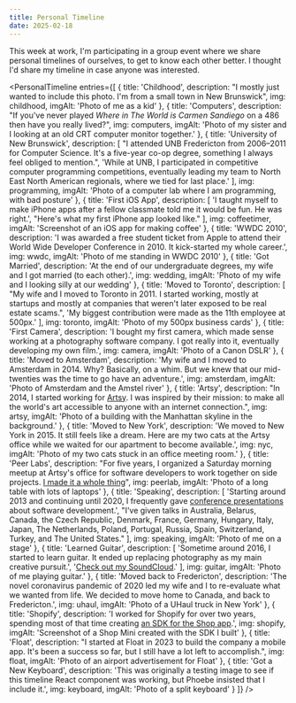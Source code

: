 ```yaml
---
title: Personal Timeline
date: 2025-02-18
---
```


This week at work, I'm participating in a group event where we share personal timelines of ourselves, to get to know each other better. I thought I'd share my timeline in case anyone was interested.


<PersonalTimeline
  entries={[
    {
      title: 'Childhood',
      description:
        "I mostly just wanted to include this photo. I'm from a small town in New Brunswick",
      img: childhood,
      imgAlt: 'Photo of me as a kid'
    },
    {
      title: 'Computers',
      description:
        "If you've never played <em>Where in The World is Carmen Sandiego</em> on a 486 then have you really lived?",
      img: computers,
      imgAlt:
        'Photo of my sister and I looking at an old CRT computer monitor together.'
    },
    {
      title: 'University of New Brunswick',
      description: [
        "I attended UNB Fredericton from 2006–2011 for Computer Science. It's a five-year co-op degree, something I always feel obliged to mention.",
        'While at UNB, I participated in competitive computer programming competitions, eventually leading my team to North East North American regionals, where we tied for last place.'
      ],
      img: programming,
      imgAlt: 'Photo of a computer lab where I am programming, with bad posture'
    },
    {
      title: 'First iOS App',
      description: [
        'I taught myself to make iPhone apps after a fellow classmate told me it would be fun. He was right.',
        "Here's what my first iPhone app looked like."
      ],
      img: coffeetimer,
      imgAlt: 'Screenshot of an iOS app for making coffee'
    },
    {
      title: 'WWDC 2010',
      description:
        'I was awarded a free student ticket from Apple to attend their World Wide Developer Conference in 2010. It kick-started my whole career.',
      img: wwdc,
      imgAlt: 'Photo of me standing in WWDC 2010'
    },
    {
      title: 'Got Married',
      description:
        'At the end of our undergraduate degrees, my wife and I got married (to each other).',
      img: wedding,
      imgAlt: 'Photo of my wife and I looking silly at our wedding'
    },
    {
      title: 'Moved to Toronto',
      description: [
        "My wife and I moved to Toronto in 2011. I started working, mostly at startups and mostly at companies that weren't later exposed to be real estate scams.",
        'My biggest contribution were made as the 11th employee at 500px.'
      ],
      img: toronto,
      imgAlt: 'Photo of my 500px business cards'
    },
    {
      title: 'First Camera',
      description:
        'I bought my first camera, which made sense working at a photography software company. I got really into it, eventually developing my own film.',
      img: camera,
      imgAlt: 'Photo of a Canon DSLR'
    },
    {
      title: 'Moved to Amsterdam',
      description:
        'My wife and I moved to Amsterdam in 2014. Why? Basically, on a whim. But we knew that our mid-twenties was the time to go have an adventure.',
      img: amsterdam,
      imgAlt: 'Photo of Amsterdam and the Amstel river'
    },
    {
      title: 'Artsy',
      description:
        "In 2014, I started working for <a href='https://artsy.net'>Artsy</a>. I was inspired by their mission: to make all the world's art accessible to anyone with an internet connection.",
      img: artsy,
      imgAlt:
        'Photo of a building with the Manhattan skyline in the background.'
    },
    {
      title: 'Moved to New York',
      description:
        'We moved to New York in 2015. It still feels like a dream. Here are my two cats at the Artsy office while we waited for our apartment to become available.',
      img: nyc,
      imgAlt: 'Photo of my two cats stuck in an office meeting room.'
    },
    {
      title: 'Peer Labs',
      description:
        "For five years, I organized a Saturday morning meetup at Artsy's office for software developers to work together on side projects. <a href='https://peerlab.community/'>I made it a whole thing</a>",
      img: peerlab,
      imgAlt: 'Photo of a long table with lots of laptops'
    },
    {
      title: 'Speaking',
      description: [
        'Starting around 2013 and continuing until 2020, I frequently gave <a href="/speaking">conference presentations</a> about software development.',
        "I've given talks in Australia, Belarus, Canada, the Czech Republic, Denmark, France, Germany, Hungary, Italy, Japan, The Netherlands, Poland, Portugal, Russia, Spain, Switzerland, Turkey, and The United States."
      ],
      img: speaking,
      imgAlt: 'Photo of me on a stage'
    },
    {
      title: 'Learned Guitar',
      description: [
        'Sometime around 2016, I started to learn guitar. It ended up replacing photography as my main creative pursuit.',
        '<a href="https://soundcloud.com/ash-furrow">Check out my SoundCloud</a>.'
      ],
      img: guitar,
      imgAlt: 'Photo of me playing guitar.'
    },
    {
      title: 'Moved back to Fredericton',
      description:
        'The novel coronavirus pandemic of 2020 led my wife and I to re-evaluate what we wanted from life. We decided to move home to Canada, and back to Fredericton.',
      img: uhaul,
      imgAlt: 'Photo of a UHaul truck in New York'
    },
    {
      title: 'Shopify',
      description:
        'I worked for Shopify for over two years, spending most of that time creating <a href="https://shop.app/minis/docs/">an SDK for the Shop app</a>.',
      img: shopify,
      imgAlt: 'Screenshot of a Shop Mini created with the SDK I built'
    },
    {
      title: 'Float',
      description:
        "I started at Float in 2023 to build the company a mobile app. It's been a success so far, but I still have a lot left to accomplish.",
      img: float,
      imgAlt: 'Photo of an airport advertisement for Float'
    },
    {
      title: 'Got a New Keyboard',
      description:
        'This was originally a testing image to see if this timeline React component was working, but Phoebe insisted that I include it.',
      img: keyboard,
      imgAlt: 'Photo of a split keyboard'
    }
  ]}
/>
